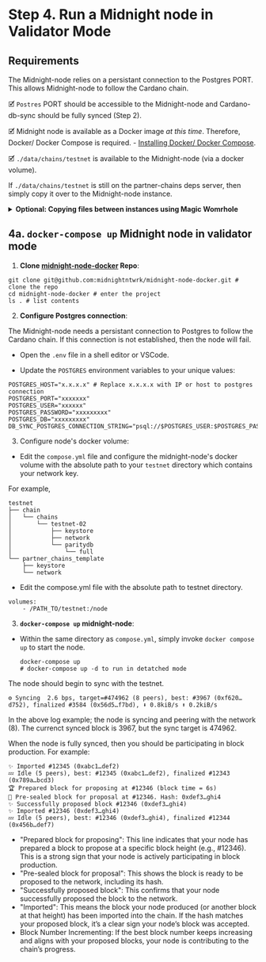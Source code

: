 ---
---

# Step 4. Run a Midnight node in Validator Mode

## Requirements

The Midnight-node relies on a persistant connection to the Postgres PORT. This allows Midnight-node to follow the Cardano chain.

🗹 `Postres` PORT should be accessible to the Midnight-node  and Cardano-db-sync should be fully synced (Step 2).

🗹 Midnight node is available as a Docker image *at this time*. Therefore, Docker/ Docker Compose is required.
    - [Installing Docker/ Docker Compose](https://docs.docker.com/compose/install/).

🗹 `./data/chains/testnet` is available to the Midnight-node (via a docker volume).

If `./data/chains/testnet` is still on the partner-chains deps server, then simply copy it over to the Midnight-node instance.

<details>
<summary><b>Optional: Copying files between instances using Magic Womrhole</b></summary>

Install 
```shell
sudo apt install magic-wormhole # install magic wormhole on each instance.

wormhole send ./data/chains/testnet # returns a recieve command to copy and paste on the other instance

# on the intended midnight-node copy the recieve command

wormhole recieve <secret words>

# verify the directory and contents were copied over
sudo apt install tree
tree testnet/
```
</details>

## 4a. `docker-compose up` Midnight node in validator mode

1. **Clone [midnight-node-docker](https://github.com/midnightntwrk/midnight-node-docker) Repo**:

```shell
git clone git@github.com:midnightntwrk/midnight-node-docker.git # clone the repo
cd midnight-node-docker # enter the project
ls . # list contents
```

2. **Configure Postgres connection**:

The Midnight-node needs a persistant connection to Postgres to  follow the Cardano chain. If this connection is not established, then the node will fail.

- Open the `.env` file in a shell editor or VSCode.

- Update the `POSTGRES` environment variables to your unique values:

```
POSTGRES_HOST="x.x.x.x" # Replace x.x.x.x with IP or host to postgres connection
POSTGRES_PORT="xxxxxxx"
POSTGRES_USER="xxxxxx"
POSTGRES_PASSWORD="xxxxxxxxx"
POSTGRES_DB="xxxxxxxxx"
DB_SYNC_POSTGRES_CONNECTION_STRING="psql://$POSTGRES_USER:$POSTGRES_PASSWORD@$POSTGRES_HOST:$POSTGRES_PORT/$POSTGRES_DB"
```

3. Configure node's docker volume:

- Edit the `compose.yml` file and configure the midnight-node's docker volume with the absolute path to your `testnet` directory which contains your network key.

For example, 

```
testnet
├── chain
│   └── chains
│       └── testnet-02
│           ├── keystore
│           ├── network
│           └── paritydb
│               └── full
└── partner_chains_template
    ├── keystore
    └── network
```

- Edit the compose.yml file with the absolute path to testnet directory.

```
volumes:
    - /PATH_TO/testnet:/node
```

3. **`docker-compose up` midnight-node**:

- Within the same directory as `compose.yml`, simply invoke `docker compose up` to start the node.

    ```shell
    docker-compose up
    # docker-compose up -d to run in detatched mode
    ```

The node should begin to sync with the testnet.

```shell
⚙️ Syncing  2.6 bps, target=#474962 (8 peers), best: #3967 (0xf620…d752), finalized #3584 (0x56d5…f7bd), ⬇ 0.8kiB/s ⬆ 0.2kiB/s    
```

In the above log example; the node is syncing and peering with the network (8). The currenct synced block is 3967, but the sync target is 474962.

When the node is fully synced, then you should be participating in block production. For example: 

```shell
✨ Imported #12345 (0xabc1…def2)
💤 Idle (5 peers), best: #12345 (0xabc1…def2), finalized #12343 (0x789a…bcd3)
🏆 Prepared block for proposing at #12346 (block time = 6s)
🔖 Pre-sealed block for proposal at #12346. Hash: 0xdef3…ghi4
✨ Successfully proposed block #12346 (0xdef3…ghi4)
✨ Imported #12346 (0xdef3…ghi4)
💤 Idle (5 peers), best: #12346 (0xdef3…ghi4), finalized #12344 (0x456b…def7)
```

- "Prepared block for proposing": This line indicates that your node has prepared a block to propose at a specific block height (e.g., #12346). This is a strong sign that your node is actively participating in block production.
- "Pre-sealed block for proposal": This shows the block is ready to be proposed to the network, including its hash.
- "Successfully proposed block": This confirms that your node successfully proposed the block to the network.
- "Imported": This means the block your node produced (or another block at that height) has been imported into the chain. If the hash matches your proposed block, it’s a clear sign your node’s block was accepted.
- Block Number Incrementing: If the best block number keeps increasing and aligns with your proposed blocks, your node is contributing to the chain’s progress.
